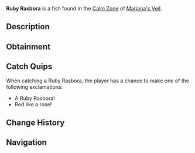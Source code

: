 {{FishInfobox
|image          = Ruby Rasbora.png
|rarity         = Rare
|sea            = First Sea
|location       = [[Calm Zone]]
|sublocation    = 
|sources        = Fishing Rod
|radar_location = 
|xp             = 350
|weather        = Clear
|time           = Night
|season         = Winter
|bait           = Squid
|base_weight    = 100
|base_value     = 1400
|weight_range   = 60.5
|base_chance    = 20
|base_resil     = 70
}}
'''Ruby Rasbora''' is a {{Rarity|Rare}} fish found in the [[Calm Zone]] of [[Mariana's Veil]].

== Description ==
{{Description|A small, red fish with ruby-like scales that shimmer in the light.|Bestiary Entry}}

== Obtainment ==
{{Description|Located in clear waters with a glistening red shine, typically during cold nights.|Bestiary Hint}}
{{Fish Availability|
Mariana's Veil/Calm Zone
|top_rods      = 
Free Spirit Rod\344360.54\251946.99;
Leviathan's Fang Rod\342980.98\246994.1;
Trident Rod\334057.37\244408.8;
Azure Of Lagoon\315698.71\232154.84;
Krampus's Rod\296375.16\310429.39;
Fischer's Rod\283192.1\293992.85;
Plastic Rod\282591.79\289507.17;
Adventurer's Rod\275377.91\219681.76;
Fast Rod\294300.72\309325.13;
Magma Rod\286433.67\300006.11;
No-Life Rod\295852.33\238119.27;
Blazebringer Rod\276276.65\214622.64;
Seraphic Rod\276073.44\236280.26;
Challenger's Rod\275794.92\234720.33;
Rod Of The Forgotten Fang\272928.7\215776.56;
Ethereal Prism Rod\272752.52\255689.99;
Astralhook Rod\272729.24\283470.87;
Rod Of The Depths\269395.5\196651.46;
Zeus Rod\267384.61\201410.83;
Rod Of The Exalted One\267069.33\192115.41;
Verdant Shear Rod\261443.8\201987.87;
Volcanic Rod\249120.61\192277.82;
Depthseeker Rod\246133.46\189972.26;
Avalanche Rod\226155.57\176444.2;
Steady Rod\119413.57\92003.42
|recommended   = Trident Rod
}}

== Catch Quips ==
When catching a Ruby Rasbora, the player has a chance to make one of the following exclamations:
* A Ruby Rasbora!
* Red like a rose!

== Change History ==
{{Change History|{{subst:Current Version}}}}

== Navigation ==
{{Fish Navbox|Calm Zone}}